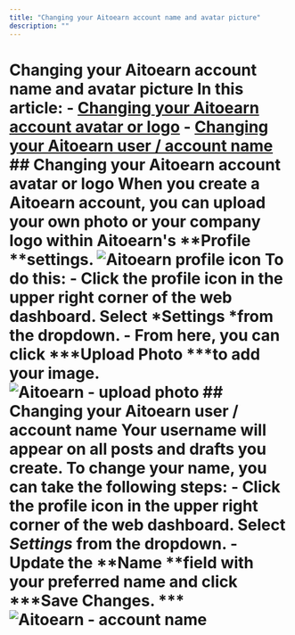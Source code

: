 ```yaml
---
title: "Changing your Aitoearn account name and avatar picture"
description: ""
---
```


# Changing your Aitoearn account name and avatar picture In this article: - [Changing your Aitoearn account avatar or logo](#Changing-your-Aitoearn-account-avatar-or-logo-zr6d4) - [Changing your Aitoearn user / account name](#Changing-your-Aitoearn-user--account-name-thUA3) ## Changing your Aitoearn account avatar or logo When you create a Aitoearn account, you can upload your own photo or your company logo within Aitoearn's **Profile **settings. ![Aitoearn profile icon](//d33v4339jhl8k0.cloudfront.net/docs/assets/64cb6cf86d4a3e191f237e66/images/65b2fbb620e3b82eb738df96/file-koG7p4QsIb.jpg) To do this: - Click the profile icon in the upper right corner of the web dashboard. Select *Settings *from the dropdown. - From here, you can click ***Upload Photo ***to add your image. ![Aitoearn - upload photo](//d33v4339jhl8k0.cloudfront.net/docs/assets/64cb6cf86d4a3e191f237e66/images/67ae761779ed503a740ba418/file-jx92aH1Z5l.jpg) ## Changing your Aitoearn user / account name Your username will appear on all posts and drafts you create. To change your name, you can take the following steps: - Click the profile icon in the upper right corner of the web dashboard. Select *Settings* from the dropdown. - Update the **Name **field with your preferred name and click ***Save Changes. *** ![Aitoearn - account name](//d33v4339jhl8k0.cloudfront.net/docs/assets/64cb6cf86d4a3e191f237e66/images/67ae76792a7d072bac8aa19c/file-bhkVmf9nhl.jpg)